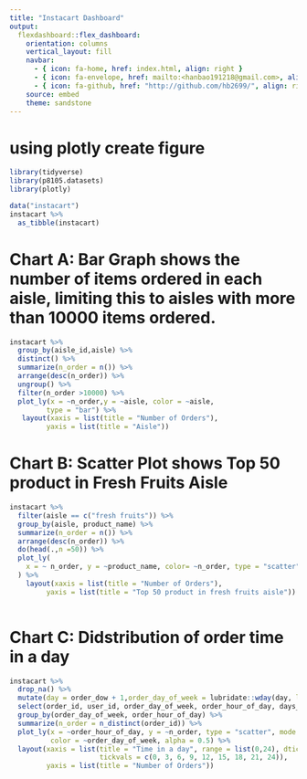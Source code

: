 ```yaml
---
title: "Instacart Dashboard"
output: 
  flexdashboard::flex_dashboard:
    orientation: columns
    vertical_layout: fill
    navbar:
      - { icon: fa-home, href: index.html, align: right }
      - { icon: fa-envelope, href: mailto:<hanbao191218@gmail.com>, align: right }
      - { icon: fa-github, href: "http://github.com/hb2699/", align: right }
    source: embed
    theme: sandstone
---
```


#  using plotly create figure

```r
library(tidyverse)
library(p8105.datasets)
library(plotly)
```

```r
data("instacart")
instacart %>% 
  as_tibble(instacart)
```

# Chart A: Bar Graph shows the number of items ordered in each aisle, limiting this to aisles with more than 10000 items ordered.

```r
instacart %>%
  group_by(aisle_id,aisle) %>% 
  distinct() %>% 
  summarize(n_order = n()) %>% 
  arrange(desc(n_order)) %>% 
  ungroup() %>% 
  filter(n_order >10000) %>% 
  plot_ly(x = ~n_order,y = ~aisle, color = ~aisle,
         type = "bar") %>% 
   layout(xaxis = list(title = "Number of Orders"),
         yaxis = list(title = "Aisle"))
```

# Chart B: Scatter Plot shows Top 50 product in Fresh Fruits Aisle

```r
instacart %>% 
  filter(aisle == c("fresh fruits")) %>%              
  group_by(aisle, product_name) %>% 
  summarize(n_order = n()) %>% 
  arrange(desc(n_order)) %>% 
  do(head(.,n =50)) %>% 
  plot_ly(
    x = ~ n_order, y = ~product_name, color= ~n_order, type = "scatter", alpha = 0.5
  ) %>% 
    layout(xaxis = list(title = "Number of Orders"),
         yaxis = list(title = "Top 50 product in fresh fruits aisle"))
  
```

# Chart C: Didstribution of order time in a day 
```r
instacart %>%
  drop_na() %>% 
  mutate(day = order_dow + 1,order_day_of_week = lubridate::wday(day, label = TRUE)) %>%
  select(order_id, user_id, order_day_of_week, order_hour_of_day, days_since_prior_order, product_name, aisle, department) %>%
  group_by(order_day_of_week, order_hour_of_day) %>%
  summarize(n_order = n_distinct(order_id)) %>%
  plot_ly(x = ~order_hour_of_day, y = ~n_order, type = "scatter", mode = "lines",
          color = ~order_day_of_week, alpha = 0.5) %>%
  layout(xaxis = list(title = "Time in a day", range = list(0,24), dtick = 3, 
                      tickvals = c(0, 3, 6, 9, 12, 15, 18, 21, 24)),
         yaxis = list(title = "Number of Orders"))
```